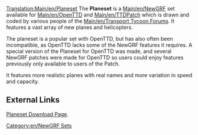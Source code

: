 [[Translation:Main/en/Planeset]]
{{en/Infobox NewGRF|setname= Planeset
|screenshot= none
|artist= [http://as-st.com/ttd/planes/credits.html The Planeset development team]
|coder= [http://as-st.com/ttd/planes/credits.html The Planeset development team]
|focus= Aircraft
|homepage= as-st.com/ttd/planes/download.html
|homepagename= Planeset for Transport Tycoon Deluxe
|copyright= GPL license
}}
The '''Planeset''' is a [[Main/en/NewGRF]] set available for [[Main/en/OpenTTD]] and [[Main/en/TTDPatch]] which is drawn and coded by various people of the [[Main/en/Transport Tycoon Forums]]. It features a vast array of new planes and helicopters.

The planeset is a popular set with OpenTTD, but has also often been incompatible, as OpenTTD lacks some of the NewGRF features it requires. A special version of the Planeset for OpenTTD was made, and several NewGRF patches were made for OpenTTD so users could enjoy features previously only available to users of the Patch. 

It features more realistic planes with real names and more variation in speed and capacity.

==External Links==
[http://as-st.com/ttd/planes/download.html Planeset Download Page].

[[Category:en/NewGRF Sets]]